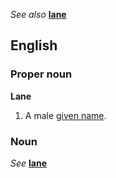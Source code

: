 ''See also'' '''[[lane]]'''

==English==
===Proper noun===
'''Lane'''

#A male [[given name]].

===Noun===
''See'' '''[[lane]]'''